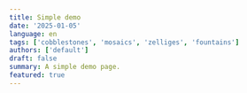 ```yaml
---
title: Simple demo
date: '2025-01-05'
language: en
tags: ['cobblestones', 'mosaics', 'zelliges', 'fountains']
authors: ['default']
draft: false
summary: A simple demo page.
featured: true
---
```


<div className="grid grid-cols-1 md:grid-cols-2 lg:grid-cols-3 gap-2">
    <FancyBoxImage 
      src="/static/images/pages/fontaine-02-enhanced.png" 
      alt="Fontaine 02"  
      width={2882}
      height={1591}
      className="w-full"
    />
    <FancyBoxImage 
      src="/static/images/pages/fontaine-01.png" 
      alt="Fontaine 01"  
      width={2912}
      height={1632}      
      className="w-full"
    />
      <FancyBoxImage 
      src="/static/images/pages/maison-02.png" 
      alt="Maison"  
      width={2912}
      height={1632}       
      className="w-full"
    />
    <FancyBoxImage 
      src="/static/images/pages/piscine-01.png" 
      alt="Piscine"  
      width={2912}
      height={1632}         
      className="w-full"
    />
    <FancyBoxImage 
      src="/static/images/pages/porte-01.png" 
      alt="Porte"  
      width={2912}
      height={1632}            
      className="w-full"
    />
    <FancyBoxImage 
      src="/static/images/pages/rue-01.png" 
      alt="Rue"  
      width={2912}
      height={1632}            
      className="w-full"
    />    
    <FancyBoxImage 
      src="/static/images/pages/village-01.png" 
      alt="Village"  
      width={2912}
      height={1632}            
      className="w-full"
    />     
    <FancyBoxImage 
      src="/static/images/pages/mosaique-01.png" 
      alt="Mosaique"  
      width={2912}
      height={1632}            
      className="w-full"
    />     
</div>